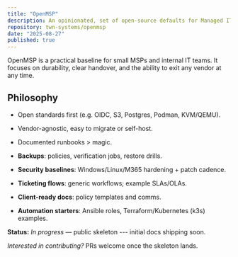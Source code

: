 ```yaml
---
title: "OpenMSP"
description: An opinionated, set of open-source defaults for Managed IT Services: processes, Security Policy templates, runbooks, SLAs, and vendor-neutral tooling you can self-host.
repository: twn-systems/openmsp
date: "2025-08-27"
published: true
---
```


OpenMSP is a practical baseline for small MSPs and internal IT teams. It focuses on durability, clear handover, and the ability to exit any vendor at any time.

## Philosophy
- Open standards first (e.g. OIDC, S3, Postgres, Podman, KVM/QEMU).
- Vendor-agnostic, easy to migrate or self-host.
- Documented runbooks > magic.

- **Backups**: policies, verification jobs, restore drills.
- **Security baselines**: Windows/Linux/M365 hardening + patch cadence.
- **Ticketing flows**: generic workflows; example SLAs/OLAs.
- **Client-ready docs**: policy templates and comms.
- **Automation starters**: Ansible roles, Terraform/Kubernetes (k3s) examples.

**Status:** _In progress_ — public skeleton --- initial docs shipping soon.

_Interested in contributing?_ PRs welcome once the skeleton lands.
